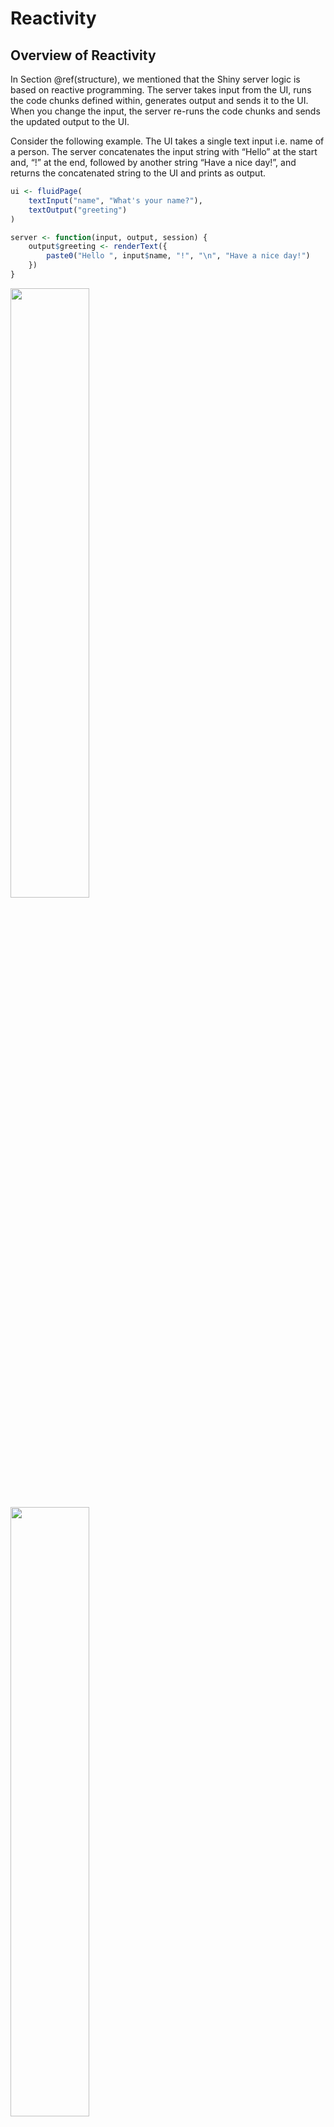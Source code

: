 # Reactivity{#reactivity}

## Overview of Reactivity

In Section \@ref(structure), we mentioned that the Shiny server logic is based on reactive programming. The server takes input from the UI, runs the code chunks defined within, generates output and sends it to the UI. When you change the input, the server re-runs the code chunks and sends the updated output to the UI.

Consider the following example. The UI takes a single text input i.e. name of a person. The server concatenates the input string with "Hello" at the start and, "!" at the end, followed by another string "Have a nice day!", and returns the concatenated string to the UI and prints as output.
```r
ui <- fluidPage(
    textInput("name", "What's your name?"),
    textOutput("greeting")
)

server <- function(input, output, session) {
    output$greeting <- renderText({
        paste0("Hello ", input$name, "!", "\n", "Have a nice day!")
    })
}
```
![](figs/Nitika.png){width=50%}
![](figs/Batman.png){width=50%}
![](figs/Aladdin.png){width=50%}

### Challenge 3: Modify `greeting.R` to print the reverse{- .challenge}
Open `ShinyApps/reactive/greeting.R` and edit the file to print reverse of the input name. The new app should print the following:

* Hello Batman!

* The reverse of your name is: namtaB


## R expressions vs Reactive expressions

Most R code typically deals with static data. What makes Shiny apps magical is the fact that they are interactive which is made possible due to  reactivity. There are two important aspects to reactivity:

1. Reactive expressions produce the latest computation

2. Reactive expressions save re-computation.

Conside the following example. We assign a value of `5` to the variable `a`. Using R expressions, we add `10` to `a`, which prints the result as `15`. Then, we update the value of `a` to `10`. Even though, the new value of `a` is now `10`, nothing happens! This is because, we haven't called the expression `a + 10`. In order to see the updated output of our expression, we need to explicitly re-run the expression. This is how the R expressions work.

```r
a <- 5
(sum <- a + 10)
```

```r
a <- 10
sum
```

However, this problem could be solved by using a function. Here we create a function to add `10` to a number. 
```r
add10 <- function(num){
    result <- num + 10
    return(result)
}
add10(a)
```
Using a function gives us the latest compute with the latest input value. However, it doesn't save computation. The function will perform the computation even if the input value remains unchanged. That's just how functions work.

```r
add10(num=10)
```

When working with trivial examples or data sets, computation isn't an issue. But with increasing complexity, computation can be really expensive. We can save re-computation and get the latest computation with the magic of Reactive programming. Now, let's take a look at some reactive expressions.


The input of a reactive expression is called a reactive input. When we change the reactive input value `input$a`, the expression itself changes and re-executes itself, only if necessary.

Example of a reactive expression
```r
library(shiny)
y <- reactive(input$a + 1)
```

You can write the same expression in different ways:
```r
# or
y <- reactive({
    input$a + 1
})

# or
y <- reactive({
    return(input$a + 1)
})
```

### Workings of reactive expressions ---> Advanced [optional]--> R script

In the following example, we have a reactive input `input$a`, where `a =1`. We create a reactive expression, `expr1` which is just a function.
```r
input <- reactiveValues(a=1)

expr1 <- reactive({
    (input$a + 3)*4})
```

`isolate()` helps us view the values of the reactive expression in the R console. 
```r

isolate(expr1())
```

Now, we change the value of our reactive input and update the expression. Remember, we're not computing anything, we're just updating an expression.
```r
input <- reactiveValues(a=5)

expr1 <- reactive({
    (input$a + 3)*4})
```


```r
isolate(expr1())
```

Reactivity explained using Pythagoras calculation: We have used `browser()` calls to debug the function
```r
ui_pythagorus <- fluidPage(
    titlePanel("Hypotenuse app"),
    sliderInput("a", "Length a", 0, 10, 5),
    sliderInput("b", "Length b", 0, 10, 5),
    textOutput("result"))

server_pythagorus <- function(input, output, server) {
    a2 <- reactive({
        cat("Compute a squared.\n")

        input$a ** 2
    })
    browser()

    b2 <- reactive({
        cat("Compute b squared.\n")

        input$b ** 2
    })
    browser()

    output$result <- renderText({
        cat("Compute hypotenuse.\n")
        h <- sqrt(a2() + b2())
        cat("Done computing hypotenuse.\n")

        paste0("The hypotenuse is ", h)
    })
    browser()
}
```

Now, we run the function
```r
server_pythagorus()
```

## Accessing Reactivity

There are two types of functions that we can use to access reactivity. We can use `render` functions or the `reactive` function. In most simple examples of Shiny applications, we are able to directly connect/link an input widget and an output object with a `renderX` function (e.g `renderTable`, `renderText`, `renderPlot`). These `renderX` functions are activated/re-calculated whenever the value of `input$someInputId` provided to that `renderX` function is updated/changed.

In such situations, the result is directed to an output on the UI. But what if you wanted to use the calculated result for multiple outputs? Since the `render` function directs its result into an output, this means that this value is not freely available to be used by other `render` functions. One solution could be to run the calculation multiple times with each `render` function. This isn't a very efficient solution but it might be one that would do the job. However consider if the calculation was a very large one, rerunning this calculation multiple times might slow the app down a lot to the point of it becoming inoperable.

This is a situation where a `reactive` function would be useful. The output of a reactive function can be assigned to a variable name and this variable can be called within different `render` functions. Like a `render` function, the `reactive` function is recalculated any time the value of `input$anInputId` inside the reactive function is updated or changed. 

Therefore for a more efficient solution, the calculation could performed in the reactive function once and then in multiple `render` functions, the value of the `reactive` function could be called.

Here is an example without a `reactive` function, somewhat contrived:

```r
library(shiny)
data("airquality")

ui <- fluidPage(
  sliderInput(inputId = "tempModifier", label = "this slider will multiply the temperature column of the `airquality` dataset by the selected value", min = 0, 
        max = 100, value = 50),
  textOutput(outputId = "airResult"),
  plotOutput(outputId = "plotResult")
)

server <- function(input, output, session) {
  output$airResult <- renderText({
    new_temp <- airquality$Temp * input$tempModifier 
    paste0("the average of the modified temperature is:", mean(new_temp))
  })
  
  output$plotResult <-  renderPlot({
    new_temp <- airquality$Temp * input$tempModifier # we are performing the same calculation twice
    plot(x=airquality$Temp, y = new_temp, ylim = c(0, 8000))
  })
  
}

shinyApp(ui, server)
```

Here an example with a `reactive` function:

```r
library(shiny)
data("airquality")

ui <- fluidPage(
  sliderInput(inputId = "tempModifier", label = "this slider will multiply the temperature column of the `airquality` dataset by the selected value", min = 0, 
        max = 100, value = 50),
  textOutput(outputId = "airResult"),
  plotOutput(outputId = "plotResult")
)

server <- function(input, output, session) {
  # we've used a reactive function to create a reactive variable which can be used by both render functions 
  new_temp <-  reactive({
    airquality$Temp * input$tempModifier
  })
  
  output$airResult <- renderText({
    paste0("the average of the modified temperature is:", mean(new_temp()))
  })
  
  output$plotResult <-  renderPlot({
    plot(x=airquality$Temp, y = new_temp(), ylim = c(0, 8000))
  })
  
}

shinyApp(ui, server)
```
